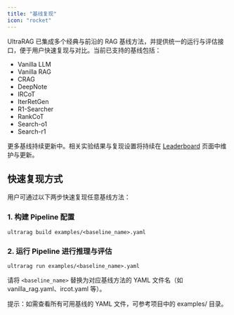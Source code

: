 ```yaml
---
title: "基线复现"
icon: "rocket"
---
```


UltraRAG 已集成多个经典与前沿的 RAG 基线方法，并提供统一的运行与评估接口，便于用户快速复现与对比。当前已支持的基线包括：

- Vanilla LLM
- Vanilla RAG
- CRAG
- DeepNote
- IRCoT
- IterRetGen
- R1-Searcher
- RankCoT
- Search-o1
- Search-r1

更多基线持续更新中。相关实验结果与复现设置将持续在 [Leaderboard](https://pbem31gvoj.feishu.cn/sheets/TfbisiADfhOpnnt9wBhcE5gsn4o?from=from_copylink&sheet=4d3449) 页面中维护与更新。

## 快速复现方式

用户可通过以下两步快速复现任意基线方法：

### 1. 构建 Pipeline 配置

```shell
ultrarag build examples/<baseline_name>.yaml
```

### 2. 运行 Pipeline 进行推理与评估

```shell
ultrarag run examples/<baseline_name>.yaml
```

请将 `<baseline_name>` 替换为对应基线方法的 YAML 文件名（如 vanilla_rag.yaml、ircot.yaml 等）。

<Note>提示：如需查看所有可用基线的 YAML 文件，可参考项目中的 examples/ 目录。</Note>